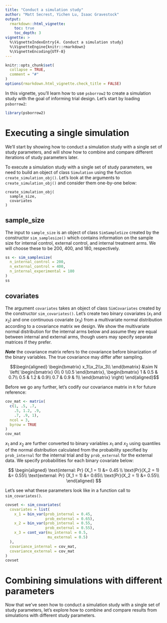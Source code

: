 ```yaml
---
title: "Conduct a simulation study"
author: "Matt Secrest, Yichen Lu, Isaac Gravestock"
output:
  rmarkdown::html_vignette:
    toc: true
    toc_depth: 3
vignette: >
  %\VignetteIndexEntry{4. Conduct a simulation study}
  %\VignetteEngine{knitr::rmarkdown}
  %\VignetteEncoding{UTF-8}
---
```


```r
knitr::opts_chunk$set(
  collapse = TRUE,
  comment = "#"
)
options(rmarkdown.html_vignette.check_title = FALSE)
```

In this vignette, you'll learn how to use `psborrow2` to create a
simulation study with the goal of informing trial design. Let's start by
loading `psborrow2`:

```r
library(psborrow2)
```

# Executing a single simulation

We'll start by showing how to conduct a simulation study with a single
set of study parameters, and will show how to combine and compare
different iterations of study parameters later.

To execute a simulation study with a single set of study parameters,
we need to build an object of class `Simulation` using the function 
`create_simulation_obj()`. Let's look at the arguments to 
`create_simulation_obj()` and consider them one-by-one below:

```
create_simulation_obj(
  sample_size,
  covariates
)

```

## sample_size

The input to `sample_size` is an object of class `SimSampleSize` created by 
the constructor `sim_samplesize()` which contains information on the sample size 
for internal control, external control, and internal treatment arms.
We will choose these to be 200, 400, and 180, respectively.

```r
ss <- sim_samplesize(
  n_internal_control = 200,
  n_external_control = 400,
  n_internal_experimental = 180
)
ss
```

## covariates

The argument `covariates` takes an object of class `SimCovariates` created by
the constructor `sim_covariates()`. Let's create two binary covariates ($x_1$ 
and $x_2$) and one continuous covariate ($x_3$) from a multivariate
normal distribution according to a covariance matrix we design. 
We show the multivariate normal distribution for the internal arms below and 
assume they are equal between internal and external arms, though users may 
specify separate matrices if they prefer.

***Note*** the covariance matrix refers to the covariance before binarization
of the binary variables. The true covariance may differ after sampling.

$$\begin{aligned}
\begin{bmatrix}
x_1\\x_2\\x_3\\
\end{bmatrix} 
&\sim N \left( \begin{bmatrix} 0\\ 0 \\0.5 \end{bmatrix},
\begin{bmatrix} 
1 & 0.5 & 0.7\\
0.5 & 1.2 & 0.9\\
0.7 & 0.9 & 1\\
\end{bmatrix} \right)
\end{aligned}$$

Before we go any further, let's codify our covariance matrix in `R` for future
reference:

```r
cov_mat <- matrix(
  c(1, .5, .7,
    .5, 1.2, .9, 
    .7, .9, 1),
  ncol = 3,
  byrow = TRUE
)
cov_mat
```

$x_1$ and $x_2$ are further converted to binary variables $x_1$ and $x_2$ using
quantiles of the normal distribution calculated from the probability specified 
by `prob_internal` for the internal trial and by `prob_external` for 
the external data. We specify probabilities for each binary covariate
below:

$$
\begin{aligned}
  \text{internal: Pr} (X_1 = 1) &= 0.45 \\
  \text{Pr}(X_2 = 1) &= 0.55\\
  \text{external: Pr} (X_1 = 1) &= 0.65\\
  \text{Pr}(X_2 = 1) &= 0.55\\
\end{aligned}
$$

Let's see what these parameters look like in a function call to 
`sim_covariates()`.
```r
covset <- sim_covariates(
  covariates = list(
    x_1 = bin_var(prob_internal = 0.45,
                  prob_external = 0.65),
    x_2 = bin_var(prob_internal = 0.55,
                  prob_external = 0.55),
    x_3 = cont_var(mu_internal = 0.5,
                   mu_external = 0.5)
  ),
  covariance_internal = cov_mat,
  covariance_external = cov_mat
)
covset
```


# Combining simulations with different parameters

Now that we've seen how to conduct a simulation study with a single set of
study parameters, let's explore how to combine and compare results
from simulations with different study parameters.
